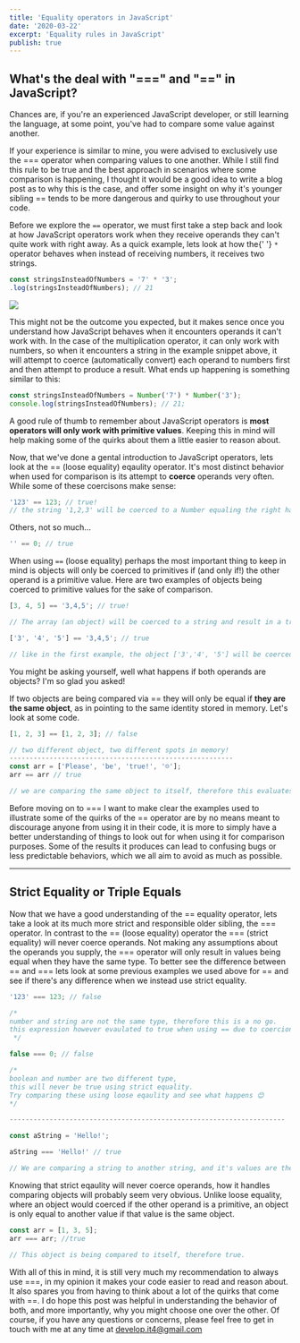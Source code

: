 ```yaml
---
title: 'Equality operators in JavaScript'
date: '2020-03-22'
excerpt: 'Equality rules in JavaScript'
publish: true
---
```


## What's the deal with "===" and "==" in JavaScript?

<div class="blog-section">
Chances are, if you're an experienced JavaScript developer, or still learning
the language, at some point, you've had to compare some value against another.

If your experience is similar to mine, you were advised to exclusively use the === operator when comparing values to one another. While I still find this rule to be true and the best approach in scenarios where some comparison is happening, I thought it would be a good idea to write a blog post as to why this is the case, and offer some insight on why it's younger sibling == tends to be more dangerous and quirky to use throughout your code.

</div>

<section class="blog-section">
  Before we explore the <code>==</code> operator, we must first take a step back
  and look at how JavaScript operators work when they receive operands they
  can't quite work with right away. As a quick example, lets look at how the{' '}
  <code>*</code> operator behaves when instead of receiving numbers, it receives
  two strings.

```javascript
const stringsInsteadOfNumbers = '7' * '3';
.log(stringsInsteadOfNumbers); // 21
```

![](https://media3.giphy.com/media/ToMjGpnXBTw7vnokxhu/giphy.gif)

This might not be the outcome you expected, but it makes sence once you understand how JavaScript behaves when it encounters operands it can't work with. In the case of the multiplication operator, it can only work with numbers, so when it encounters a string in the example snippet above, it will attempt to coerce (automatically convert) each operand to numbers first and then attempt to produce a result. What ends up happening is something similar to this:

```js
const stringsInsteadOfNumbers = Number('7') * Number('3');
console.log(stringsInsteadOfNumbers); // 21;
```

A good rule of thumb to remember about JavaScript operators is **most operators will only work with primitive values**. Keeping this in mind will help making some of the quirks about them a little easier to reason about.

</section>

<section class="blog-section">
  Now, that we've done a gental introduction to JavaScript operators, lets look
  at the == (loose equality) eqaulity operator. It's most distinct behavior when
  used for comparison is its attempt to <strong>coerce</strong> operands very often. While
  some of these coercisons make sense:

```js
'123' == 123; // true!
// the string '1,2,3' will be coerced to a Number equaling the right hand side of the operator.
```

Others, not so much...

```js
'' == 0; // true
```

When using <code>==</code> (loose equality) perhaps the most important thing to keep in mind is objects will only
be coerced to primitives if (and only if!) the other operand is a primitive value. Here are two examples of objects being
coerced to primitive values for the sake of comparison.

```js
[3, 4, 5] == '3,4,5'; // true!

// The array (an object) will be coerced to a string and result in a true comparison

['3', '4', '5'] == '3,4,5'; // true

// like in the first example, the object ['3','4', '5'] will be coerced to a string which compares truthfully to '3,4,5'
```

You might be asking yourself, well what happens if both operands are objects? I'm so glad you asked!

If two objects are being compared via == they will only be equal if **they are the same object**, as in pointing to the same identity stored in memory. Let's look at some code.

```js
[1, 2, 3] == [1, 2, 3]; // false

// two different object, two different spots in memory!
--------------------------------------------------------
const arr = ['Please', 'be', 'true!', '☹'];
arr == arr // true

// we are comparing the same object to itself, therefore this evaluates to true
```

Before moving on to === I want to make clear the examples used to illustrate some of the quirks of the == operator are by no means meant to discourage anyone from using it in their code, it is more to simply have a better understanding of things to look out for when using it for comparison purposes. Some of the results it produces can lead to confusing bugs or less predictable behaviors, which we all aim to avoid as much as possible.

</section>

---

<section class="blog-section">
<h2>Strict Equality or Triple Equals</h2>

Now that we have a good understanding of the == equality operator, lets take a look at its much more strict and responsible older sibling, the === operator. In contrast to the == (loose equality) operator the === (strict equality) will never coerce operands. Not making any assumptions about the operands you supply, the === operator will only result in values being equal when they have the same type. To better see the difference between == and === lets look at some previous examples we used above for == and see if there's any difference when we instead use strict equality.

```js
'123' === 123; // false

/*
number and string are not the same type, therefore this is a no go.
this expression however evaulated to true when using == due to coercion.
 */

false === 0; // false

/*
boolean and number are two different type,
this will never be true using strict equality.
Try comparing these using loose eqaulity and see what happens 😊
*/

---------------------------------------------------------------------

const aString = 'Hello!';

aString === 'Hello!' // true

// We are comparing a string to another string, and it's values are the same.
```

Knowing that strict eqaulity will never coerce operands, how it handles comparing objects will probably seem very obvious. Unlike loose equality, where an object would coerced if the other operand is a primitive, an object is only equal to another value if that value is the same object.

```js
const arr = [1, 3, 5];
arr === arr; //true

// This object is being compared to itself, therefore true.
```

</section>

<section class="blog-section">
  With all of this in mind, it is still very much my recommendation to always
  use ===, in my opinion it makes your code easier to read and reason about. It
  also spares you from having to think about a lot of the quirks that come with
  ==. I do hope this post was helpful in understanding the behavior of both, and
  more importantly, why you might choose one over the other. Of course, if you
  have any questions or concerns, please feel free to get in touch with me at
  any time at <a href="mailto:develop.it4@gmail.com">develop.it4@gmail.com</a>
</section>
